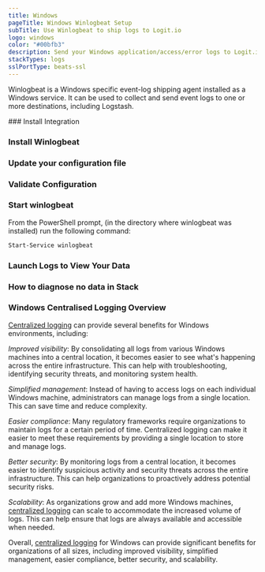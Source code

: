```yaml
---
title: Windows
pageTitle: Windows Winlogbeat Setup
subTitle: Use Winlogbeat to ship logs to Logit.io
logo: windows
color: "#00bfb3"
description: Send your Windows application/access/error logs to Logit.io via Winlogbeat.
stackTypes: logs
sslPortType: beats-ssl
---
```


Winlogbeat is a Windows specific event-log shipping agent installed 
as a Windows service. It can be used to collect and send event 
logs to one or more destinations, including Logstash.

<Steps>
  ### Install Integration

  <InstallIntegration/>

  ### Install Winlogbeat

  <InstallWindowsBeat
    beatname = "winlogbeat"
    version = "8.15.2"
  />

  ### Update your configuration file

  <WinlogBeatConfigFile />

  ### Validate Configuration

  <ValidateWinlogBeat beatname="winlogbeat" />

  ### Start winlogbeat

  From the PowerShell prompt, (in the directory where winlogbeat was installed) run the following command:

  ```ps copy
  Start-Service winlogbeat
  ```

  ### Launch Logs to View Your Data

  <LaunchVisualizer type="logs" />

  ### How to diagnose no data in Stack

  <DiagnoseNoData />

</Steps>

### Windows Centralised Logging Overview

[Centralized logging](https://logit.io/) can provide several benefits for Windows environments, including:

_Improved visibility_: By consolidating all logs from various Windows machines into a central location, it becomes easier to see what's happening across the entire infrastructure. 
This can help with troubleshooting, identifying security threats, and monitoring system health.

_Simplified management_: Instead of having to access logs on each individual Windows machine, administrators can manage logs from a single location. This can save time and reduce complexity.

_Easier compliance_: Many regulatory frameworks require organizations to maintain logs for a certain period of time. Centralized logging can make it easier to meet these requirements by 
providing a single location to store and manage logs.

_Better security_: By monitoring logs from a central location, it becomes easier to identify suspicious activity and security threats across the entire infrastructure. This can help organizations 
to proactively address potential security risks.

_Scalability_: As organizations grow and add more Windows machines, [centralized logging](https://logit.io/) can scale to accommodate the increased volume of logs. This can help ensure that logs 
are always available and accessible when needed.

Overall, [centralized logging](https://logit.io/) for Windows can provide significant benefits for organizations of all sizes, including improved visibility, simplified management, easier compliance, 
better security, and scalability.